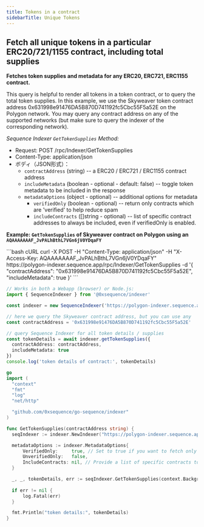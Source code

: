 ```yaml
---
title: Tokens in a contract
sidebarTitle: Unique Tokens
---
```


## Fetch all unique tokens in a particular ERC20/721/1155 contract, including total supplies
**Fetches token supplies and metadata for any ERC20, ERC721, ERC1155 contract.**

This query is helpful to render all tokens in a token contract, or to query the total token supplies.
In this example, we use the Skyweaver token contract address 0x631998e91476DA5B870D741192fc5Cbc55F5a52E
on the Polygon network. You may query any contract address on any of the supported networks (but make
sure to query the indexer of the corresponding network).

_Sequence Indexer `GetTokenSupplies` Method:_
- Request: POST /rpc/Indexer/GetTokenSupplies
- Content-Type: application/json
- ボディ（JSON形式）：
  - `contractAddress` (string) -- a ERC20 / ERC721 / ERC1155 contract address
  - `includeMetadata` (boolean - optional - default: false) -- toggle token metadata to be included in the response
  - `metadataOptions` (object - optional) -- additional options for metadata
    - `verifiedOnly` (boolean - optional) -- return only contracts which are 'verified' to help reduce spam
    - `includeContracts` (\[]string - optional) -- list of specific contract addresses to always be included, even if verifiedOnly is enabled.

**Example: `GetTokenSupplies` of Skyweaver contract on Polygon using an `AQAAAAAAAF_JvPALhBthL7VGn6jV0YDqaFY`**

<CodeGroup>
  ```bash cURL
  curl -X POST -H "Content-Type: application/json" -H "X-Access-Key: AQAAAAAAAF_JvPALhBthL7VGn6jV0YDqaFY" https://polygon-indexer.sequence.app/rpc/Indexer/GetTokenSupplies -d '{ "contractAddress": "0x631998e91476DA5B870D741192fc5Cbc55F5a52E", "includeMetadata": true }'
  ```

  ```ts Typescript
  // Works in both a Webapp (browser) or Node.js:
  import { SequenceIndexer } from '@0xsequence/indexer'

  const indexer = new SequenceIndexer('https://polygon-indexer.sequence.app', 'AQAAAAAAAF_JvPALhBthL7VGn6jV0YDqaFY')

  // here we query the Skyweaver contract address, but you can use any
  const contractAddress = '0x631998e91476DA5B870D741192fc5Cbc55F5a52E'

  // query Sequence Indexer for all token details / supplies
  const tokenDetails = await indexer.getTokenSupplies({
  	contractAddress: contractAddress,
  	includeMetadata: true
  })
  console.log('token details of contract:', tokenDetails)
  ```

  ```go Go
  go
  import (
  	"context"
  	"fmt"
  	"log"
  	"net/http"

  	"github.com/0xsequence/go-sequence/indexer"
  )

  func GetTokenSupplies(contractAddress string) {
  	seqIndexer := indexer.NewIndexer("https://polygon-indexer.sequence.app", "AQAAAAAAAF_JvPALhBthL7VGn6jV0YDqaFY")

  	metadataOptions := indexer.MetadataOptions{
  		VerifiedOnly:     true, // Set to true if you want to fetch only verified contracts
  		UnverifiedOnly:   false,
  		IncludeContracts: nil, // Provide a list of specific contracts to include, if any
  	}

  	_, _, tokenDetails, err := seqIndexer.GetTokenSupplies(context.Background(), contractAddress, nil, &metadataOptions, nil)
  	
  	if err != nil {
  		log.Fatal(err)
  	}

  	fmt.Println("token details:", tokenDetails)
  }
  ```
</CodeGroup>